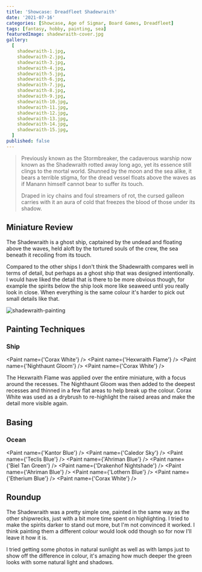 ```yaml
---
title: 'Showcase: Dreadfleet Shadewraith'
date: '2021-07-16'
categories: [Showcase, Age of Sigmar, Board Games, Dreadfleet]
tags: [fantasy, hobby, painting, sea]
featuredImage: shadewraith-cover.jpg
gallery:
  [
    shadewraith-1.jpg,
    shadewraith-2.jpg,
    shadewraith-3.jpg,
    shadewraith-4.jpg,
    shadewraith-5.jpg,
    shadewraith-6.jpg,
    shadewraith-7.jpg,
    shadewraith-8.jpg,
    shadewraith-9.jpg,
    shadewraith-10.jpg,
    shadewraith-11.jpg,
    shadewraith-12.jpg,
    shadewraith-13.jpg,
    shadewraith-14.jpg,
    shadewraith-15.jpg,
  ]
published: false
---
```


> Previously known as the Stormbreaker, the cadaverous warship now known as the Shadewraith rotted away long ago,
> yet its essence still clings to the mortal world. Shunned by the moon and the sea alike, it bears a terrible stigma,
> for the dread vessel floats above the waves as if Manann himself cannot bear to suffer its touch.
>
> Draped in icy chains and foul streamers of rot, the cursed galleon carries with it an aura of cold that freezes the
> blood of those under its shadow.

## Miniature Review

The Shadewraith is a ghost ship, captained by the undead and floating above the waves, held aloft by the
tortured souls of the crew, the sea beneath it recoiling from its touch.

Compared to the other ships I don't think the Shadewraith compares well in terms of detail, but perhaps as a ghost ship
that was designed intentionally. I would have liked the detail that is there to be more obvious though, for example the
spirits below the ship look more like seaweed until you really look in close. When everything is the same colour it's
harder to pick out small details like that.

![shadewraith-painting](shadewraith-painting.jpg)

## Painting Techniques

### Ship
<Paint name={'Corax White'} />
<Paint name={'Hexwraith Flame'} />
<Paint name={'Nighthaunt Gloom'} />
<Paint name={'Corax White'} />

The Hexwraith Flame was applied over the entire miniature, with a focus around the recesses. The Nighthaunt Gloom was
then added to the deepest recesses and thinned in a few flat areas to help break up the colour. Corax White was used as
a drybrush to re-highlight the raised areas and make the detail more visible again.

## Basing

### Ocean
<Paint name={'Kantor Blue'} />
<Paint name={'Caledor Sky'} />
<Paint name={'Teclis Blue'} />
<Paint name={'Ahriman Blue'} />
<Paint name={'Biel Tan Green'} />
<Paint name={'Drakenhof Nightshade'} />
<Paint name={'Ahriman Blue'} />
<Paint name={'Lothern Blue'} />
<Paint name={'Etherium Blue'} />
<Paint name={'Corax White'} />

## Roundup

The Shadewraith was a pretty simple one, painted in the same way as the other shipwrecks, just with a bit more time
spent on highlighting. I tried to make the spirits darker to stand out more, but I'm not convinced it worked. I think
painting them a different colour would look odd though so for now I'll leave it how it is.

I tried getting some photos in natural sunlight as well as with lamps just to show off the difference in colour, it's
amazing how much deeper the green looks with some natural light and shadows.
